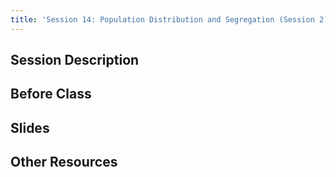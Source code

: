 ```yaml
---
title: 'Session 14: Population Distribution and Segregation (Session 2)'
---
```


## Session Description

## Before Class

## Slides

## Other Resources
